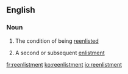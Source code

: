 ==English==

===Noun===
{{en-noun|s|-}}

#{{uncountable}} The condition of being [[reenlist]]ed
#{{countable}} A second or subsequent [[enlistment]]

[[fr:reenlistment]]
[[ko:reenlistment]]
[[io:reenlistment]]